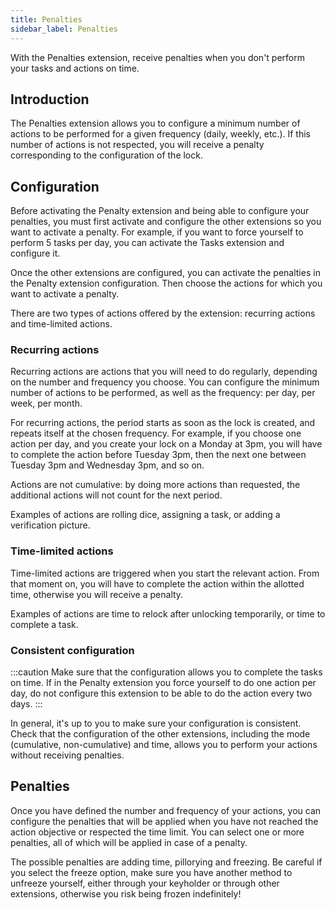 ```yaml
---
title: Penalties
sidebar_label: Penalties
---
```


With the Penalties extension, receive penalties when you don't perform your tasks and actions on time.

## Introduction

The Penalties extension allows you to configure a minimum number of actions to be performed for a given frequency (daily, weekly, etc.). If this number of actions is not respected, you will receive a penalty corresponding to the configuration of the lock.

## Configuration

Before activating the Penalty extension and being able to configure your penalties, you must first activate and configure the other extensions so you want to activate a penalty. For example, if you want to force yourself to perform 5 tasks per day, you can activate the Tasks extension and configure it.

Once the other extensions are configured, you can activate the penalties in the Penalty extension configuration. Then choose the actions for which you want to activate a penalty.

There are two types of actions offered by the extension: recurring actions and time-limited actions.

### Recurring actions

Recurring actions are actions that you will need to do regularly, depending on the number and frequency you choose. You can configure the minimum number of actions to be performed, as well as the frequency: per day, per week, per month.

For recurring actions, the period starts as soon as the lock is created, and repeats itself at the chosen frequency. For example, if you choose one action per day, and you create your lock on a Monday at 3pm, you will have to complete the action before Tuesday 3pm, then the next one between Tuesday 3pm and Wednesday 3pm, and so on.

Actions are not cumulative: by doing more actions than requested, the additional actions will not count for the next period.

Examples of actions are rolling dice, assigning a task, or adding a verification picture.

### Time-limited actions

Time-limited actions are triggered when you start the relevant action. From that moment on, you will have to complete the action within the allotted time, otherwise you will receive a penalty.

Examples of actions are time to relock after unlocking temporarily, or time to complete a task.

### Consistent configuration

:::caution
Make sure that the configuration allows you to complete the tasks on time. If in the Penalty extension you force yourself to do one action per day, do not configure this extension to be able to do the action every two days.
:::

In general, it's up to you to make sure your configuration is consistent. Check that the configuration of the other extensions, including the mode (cumulative, non-cumulative) and time, allows you to perform your actions without receiving penalties.

## Penalties

Once you have defined the number and frequency of your actions, you can configure the penalties that will be applied when you have not reached the action objective or respected the time limit. You can select one or more penalties, all of which will be applied in case of a penalty.

The possible penalties are adding time, pillorying and freezing. Be careful if you select the freeze option, make sure you have another method to unfreeze yourself, either through your keyholder or through other extensions, otherwise you risk being frozen indefinitely!



